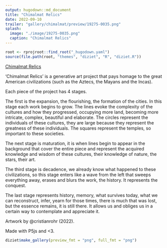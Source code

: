 ```yaml
---
output: hugodown::md_document
title: "Chimalmat Relics"
date: 2022-09-10
trailer: "gallery/chimalmat/preview/19275-0035.png"
splash:
  image: "./image/19275-0035.png"
  caption: "Chimalmat Relics"
---
```


```r
root <- rprojroot::find_root("_hugodown.yaml")
source(file.path(root, "themes", "diziet", "R", "diziet.R"))
```

<div>
[Chimalmat Relics](https://www.fxhash.xyz/generative/19275)

'Chimalmat Relics' is a generative art project that pays homage to the great American civilizations (such as the Aztecs, the Mayans and the Incas).

Each piece of the project has 4 stages.

The first is the expansion, the flourishing, the formation of the cities. In this stage each work begins to grow. The lines evoke the complexity of the cultures and how they progressed, occupying more land, becoming more intricate, complex, beautiful and elaborate. The circles represent the individuals of these cultures, they are large because they represent the greatness of these individuals. The squares represent the temples, so important to these societies.

The next stage is maturation, it is when lines begin to appear in the background that cover the entire piece and represent the acquired knowledge and wisdom of these cultures, their knowledge of nature, the stars, their art.

The third stage is decadence, we already know what happened to these civilizations, so this stage enters like a wave from the left that sweeps everything away, erases and blurs the work, the history. It represents the conquest.

The last stage represents history, memory, what survives today, what we can reconstruct, infer, yearn for those times, there is much that was lost, but the essence remains, it is still there. It allows us and obliges us in a certain way to contemplate and appreciate it.


Artwork by @cristianrohr (2022).

Made with P5js and <3.
</div>

```r
diziet$make_gallery(preview_fmt = "png", full_fmt = "png")
```
